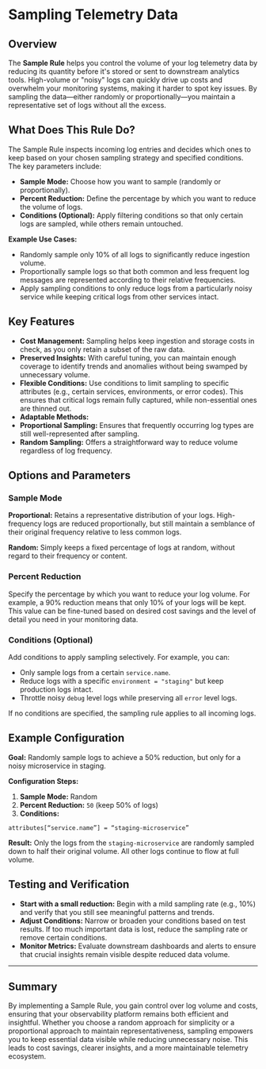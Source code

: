 # Sampling Telemetry Data

## Overview

The **Sample Rule** helps you control the volume of your log telemetry data by reducing its quantity before it's stored or sent to downstream analytics tools. High-volume or "noisy" logs can quickly drive up costs and overwhelm your monitoring systems, making it harder to spot key issues. By sampling the data—either randomly or proportionally—you maintain a representative set of logs without all the excess.

## What Does This Rule Do?

The Sample Rule inspects incoming log entries and decides which ones to keep based on your chosen sampling strategy and specified conditions. The key parameters include:

- **Sample Mode:** Choose how you want to sample (randomly or proportionally).
- **Percent Reduction:** Define the percentage by which you want to reduce the volume of logs.
- **Conditions (Optional):** Apply filtering conditions so that only certain logs are sampled, while others remain untouched.

**Example Use Cases:**
- Randomly sample only 10% of all logs to significantly reduce ingestion volume.
- Proportionally sample logs so that both common and less frequent log messages are represented according to their relative frequencies.
- Apply sampling conditions to only reduce logs from a particularly noisy service while keeping critical logs from other services intact.

## Key Features

- **Cost Management:** Sampling helps keep ingestion and storage costs in check, as you only retain a subset of the raw data.
- **Preserved Insights:** With careful tuning, you can maintain enough coverage to identify trends and anomalies without being swamped by unnecessary volume.
- **Flexible Conditions:** Use conditions to limit sampling to specific attributes (e.g., certain services, environments, or error codes). This ensures that critical logs remain fully captured, while non-essential ones are thinned out.
- **Adaptable Methods:**
- **Proportional Sampling:** Ensures that frequently occurring log types are still well-represented after sampling.
- **Random Sampling:** Offers a straightforward way to reduce volume regardless of log frequency.

## Options and Parameters

### Sample Mode

**Proportional:**
Retains a representative distribution of your logs. High-frequency logs are reduced proportionally, but still maintain a semblance of their original frequency relative to less common logs.

**Random:**
Simply keeps a fixed percentage of logs at random, without regard to their frequency or content.

### Percent Reduction

Specify the percentage by which you want to reduce your log volume. For example, a 90% reduction means that only 10% of your logs will be kept. This value can be fine-tuned based on desired cost savings and the level of detail you need in your monitoring data.

### Conditions (Optional)

Add conditions to apply sampling selectively. For example, you can:

- Only sample logs from a certain `service.name`.
- Reduce logs with a specific `environment = "staging"` but keep production logs intact.
- Throttle noisy `debug` level logs while preserving all `error` level logs.

If no conditions are specified, the sampling rule applies to all incoming logs.

## Example Configuration

**Goal:** Randomly sample logs to achieve a 50% reduction, but only for a noisy microservice in staging.

**Configuration Steps:**
1. **Sample Mode:** Random
2. **Percent Reduction:** `50` (keep 50% of logs)
3. **Conditions:**
```ottl
attributes[“service.name”] = “staging-microservice”
```
**Result:** Only the logs from the `staging-microservice` are randomly sampled down to half their original volume. All other logs continue to flow at full volume.

## Testing and Verification

- **Start with a small reduction:** Begin with a mild sampling rate (e.g., 10%) and verify that you still see meaningful patterns and trends.
- **Adjust Conditions:** Narrow or broaden your conditions based on test results. If too much important data is lost, reduce the sampling rate or remove certain conditions.
- **Monitor Metrics:** Evaluate downstream dashboards and alerts to ensure that crucial insights remain visible despite reduced data volume.

---

## Summary

By implementing a Sample Rule, you gain control over log volume and costs, ensuring that your observability platform remains both efficient and insightful. Whether you choose a random approach for simplicity or a proportional approach to maintain representativeness, sampling empowers you to keep essential data visible while reducing unnecessary noise. This leads to cost savings, clearer insights, and a more maintainable telemetry ecosystem.
